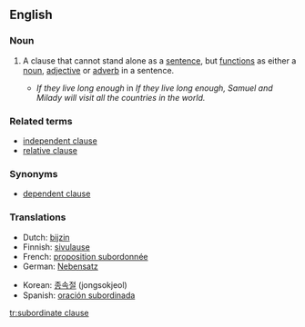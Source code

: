 ==English==

===Noun===
{{en-noun|sg=[[subordinate]] [[clause]]}}

# {{grammar}} A clause that cannot stand alone as a [[sentence]], but [[function]]s as either a [[noun]], [[adjective]] or [[adverb]] in a sentence.
#* ''If they live long enough'' in ''If they live long enough, Samuel and Milady will visit all the countries in the world.''

===Related terms===
*[[independent clause]]
*[[relative clause]]

===Synonyms===
* [[dependent clause]]

===Translations===
{{rfc-level|Translations at L3+ (AutoFormat would have corrected level of Related terms)}}

{{trans-top|a clause that cannot stand alone}}
*Dutch: [[bijzin]] {{m}}
*Finnish: [[sivulause]]
*French: [[proposition subordonnée]] {{f}}
*German: [[Nebensatz]] {{m}}
{{trans-mid}}
*Korean: [[종속절]] (jongsokjeol)
*Spanish: [[oración subordinada]] {{f}}
{{trans-bottom}}

[[tr:subordinate clause]]